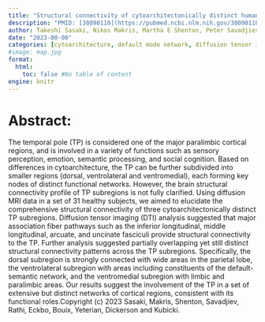 ```yaml
---
title: "Structural connectivity of cytoarchitectonically distinct human left temporal pole subregions: a diffusion MRI tractography study"
description: "PMID: [38090110](https://pubmed.ncbi.nlm.nih.gov/38090110/){target='_blank'}    DOI: [10.3389/fnana.2023.1240545](https://doi.org/10.3389/fnana.2023.1240545){target='_blank'}"
author: Takeshi Sasaki, Nikos Makris, Martha E Shenton, Peter Savadjiev, Yogesh Rathi, Ryan Eckbo, Sylvain Bouix, Edward Yeterian, Bradford C Dickerson, Marek Kubicki
date: "2023-00-00"
categories: [cytoarchitecture, default mode network, diffusion tensor imaging, semantic dementia, structural connectivity, temporal pole, tractography]
#image: map.jpg
format:
  html:
    toc: false #No table of content
engine: knitr
---
```


# Abstract:

The temporal pole (TP) is considered one of the major paralimbic cortical regions, and is involved in a variety of functions such as sensory perception, emotion, semantic processing, and social cognition. Based on differences in cytoarchitecture, the TP can be further subdivided into smaller regions (dorsal, ventrolateral and ventromedial), each forming key nodes of distinct functional networks. However, the brain structural connectivity profile of TP subregions is not fully clarified. Using diffusion MRI data in a set of 31 healthy subjects, we aimed to elucidate the comprehensive structural connectivity of three cytoarchitectonically distinct TP subregions. Diffusion tensor imaging (DTI) analysis suggested that major association fiber pathways such as the inferior longitudinal, middle longitudinal, arcuate, and uncinate fasciculi provide structural connectivity to the TP. Further analysis suggested partially overlapping yet still distinct structural connectivity patterns across the TP subregions. Specifically, the dorsal subregion is strongly connected with wide areas in the parietal lobe, the ventrolateral subregion with areas including constituents of the default-semantic network, and the ventromedial subregion with limbic and paralimbic areas. Our results suggest the involvement of the TP in a set of extensive but distinct networks of cortical regions, consistent with its functional roles.Copyright (c) 2023 Sasaki, Makris, Shenton, Savadjiev, Rathi, Eckbo, Bouix, Yeterian, Dickerson and Kubicki.
        